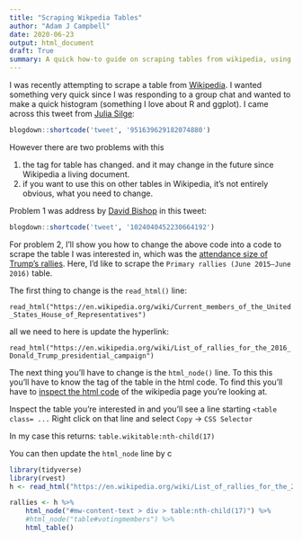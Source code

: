 ```yaml
---
title: "Scraping Wikpedia Tables"
author: "Adam J Campbell"
date: 2020-06-23
output: html_document
draft: True
summary: A quick how-to guide on scraping tables from wikipedia, using R.
---
```


I was recently attempting to scrape a table from [Wikipedia](https://en.wikipedia.org/wiki/Main_Page).  I wanted something very quick since I was responding to a group chat and wanted to make a quick histogram (something I love about R and ggplot).  I came across this tweet from [Julia Silge](https://twitter.com/juliasilge):

```r
blogdown::shortcode('tweet', '951639629182074880')
```

However there are two problems with this

1. the tag for table has changed. and it may change in the future since Wikipedia a living document.
2. if you want to use this on other tables in Wikipedia, it's not entirely obvious, what you need to change.

Problem 1 was address by [David Bishop](https://twitter.com/TheBishop) in this tweet:
```r
blogdown::shortcode('tweet', '1024040452230664192')
```

For problem 2, I'll show you how to change the above code into a code to scrape the table I was interested in, which was the [attendance size of Trump's rallies](https://en.wikipedia.org/wiki/List_of_rallies_for_the_2016_Donald_Trump_presidential_campaign).  Here, I'd like to scrape the `Primary rallies (June 2015–June 2016) ` table.

The first thing to change is the `read_html()` line:

`read_html("https://en.wikipedia.org/wiki/Current_members_of_the_United_States_House_of_Representatives")`

all we need to here is update the hyperlink:

`read_html("https://en.wikipedia.org/wiki/List_of_rallies_for_the_2016_Donald_Trump_presidential_campaign")`

The next thing you'll have to change is the `html_node()` line.  To this this you'll have to know the tag of the table in the html code.  To find this you'll have to [inspect the html code](https://www.lifewire.com/get-inspect-element-tool-for-browser-756549) of the wikipedia page you're looking at.

Inspect the table you're interested in and you'll see a line starting `<table class= ...`
Right click on that line and select `Copy` -> `CSS Selector`

In my case this returns:
`table.wikitable:nth-child(17)`

You can then update the `html_node` line by c 

```r
library(tidyverse)
library(rvest)
h <- read_html("https://en.wikipedia.org/wiki/List_of_rallies_for_the_2016_Donald_Trump_presidential_campaign")

rallies <- h %>%
    html_node("#mw-content-text > div > table:nth-child(17)") %>%
    #html_node("table#votingmembers") %>%
    html_table()

```
